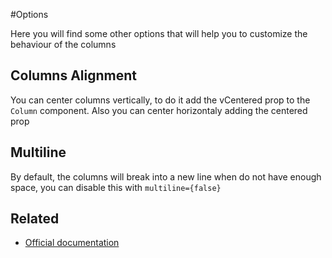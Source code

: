 
<Meta title="Columns/Options" />

#Options

Here you will find some other options that will help you to customize the behaviour of the columns

## Columns Alignment

You can center columns vertically, to do it add the vCentered prop to the `Column` component. Also you can center horizontaly adding the centered prop

## Multiline

By default, the columns will break into a new line when do not have enough space, you can disable this with `multiline={false}`


<Canvas>
  <Story story={stories.Options} />
</Canvas>

## Related

- [Official documentation](https://bulma.io/documentation/columns/options/)